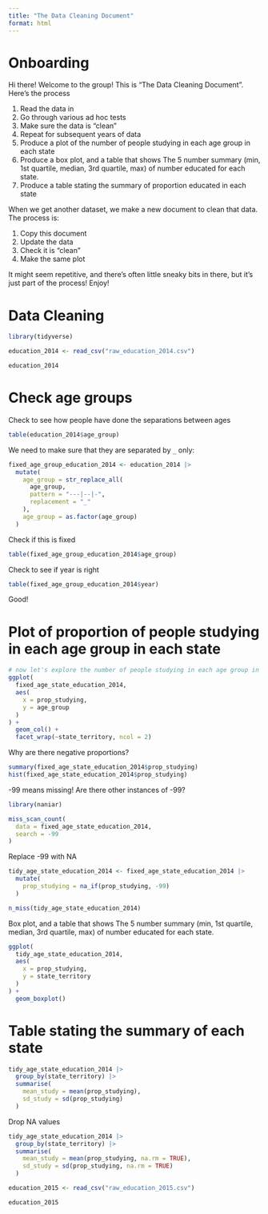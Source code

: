```yaml
---
title: "The Data Cleaning Document"
format: html
---
```


# Onboarding

Hi there! Welcome to the group! This is "The Data Cleaning Document". Here's the process

1. Read the data in
2. Go through various ad hoc tests
3. Make sure the data is "clean"
4. Repeat for subsequent years of data
5. Produce a plot of the number of people studying in each age group in each state
6. Produce a box plot, and a table that shows The 5 number summary (min, 1st quartile, median, 3rd quartile, max) of number educated for each state.
7. Produce a table stating the summary of proportion educated in each state

When we get another dataset, we make a new document to clean that data. The process is:

1. Copy this document
2. Update the data
3. Check it is "clean"
4. Make the same plot

It might seem repetitive, and there's often little sneaky bits in there, but it's just part of the process! Enjoy!

# Data Cleaning

```r
library(tidyverse)

education_2014 <- read_csv("raw_education_2014.csv")

education_2014

```

# Check age groups

Check to see how people have done the separations between ages

```r
table(education_2014$age_group)
```

We need to make sure that they are separated by `_` only:

```r
fixed_age_group_education_2014 <- education_2014 |>
  mutate(
    age_group = str_replace_all(
      age_group,
      pattern = "---|--|-",
      replacement = "_"
    ),
    age_group = as.factor(age_group)
  )
```


Check if this is fixed

```r
table(fixed_age_group_education_2014$age_group)
```

Check to see if year is right

```r
table(fixed_age_group_education_2014$year)
```

Good!

# Plot of proportion of people studying in each age group in each state

```r
# now let's explore the number of people studying in each age group in each state
ggplot(
  fixed_age_state_education_2014,
  aes(
    x = prop_studying,
    y = age_group
  )
) +
  geom_col() +
  facet_wrap(~state_territory, ncol = 2)

```

Why are there negative proportions?

```r
summary(fixed_age_state_education_2014$prop_studying)
hist(fixed_age_state_education_2014$prop_studying)
```


-99 means missing! Are there other instances of -99?


```r
library(naniar)

miss_scan_count(
  data = fixed_age_state_education_2014,
  search = -99
)
```

Replace -99 with NA

```r
tidy_age_state_education_2014 <- fixed_age_state_education_2014 |>
  mutate(
    prop_studying = na_if(prop_studying, -99)
  )

n_miss(tidy_age_state_education_2014)
```

Box plot, and a table that shows The 5 number summary (min, 1st quartile, median, 3rd quartile, max) of number educated for each state.

```r
ggplot(
  tidy_age_state_education_2014,
  aes(
    x = prop_studying,
    y = state_territory
  )
) +
  geom_boxplot()
```

# Table stating the summary of each state

```r
tidy_age_state_education_2014 |>
  group_by(state_territory) |>
  summarise(
    mean_study = mean(prop_studying),
    sd_study = sd(prop_studying)
  )
```

Drop NA values

```r
tidy_age_state_education_2014 |>
  group_by(state_territory) |>
  summarise(
    mean_study = mean(prop_studying, na.rm = TRUE),
    sd_study = sd(prop_studying, na.rm = TRUE)
  )
```

```r

education_2015 <- read_csv("raw_education_2015.csv")

education_2015
```
